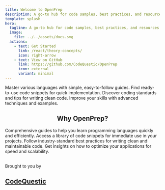 ```yaml
---
title: Welcome to OpenPrep
description: A go-to hub for code samples, best practices, and resources across multiple programming languages.
template: splash
hero:
  tagline: A go-to hub for code samples, best practices, and resources across multiple programming languages.
  image:
    file: ../../assets/docs.svg
  actions:
    - text: Get Started
      link: /react/theory-concepts/
      icon: right-arrow
    - text: View on GitHub
      link: https://github.com/CodeQuestic/OpenPrep
      icon: external
      variant: minimal
---
```



<CardGrid stagger>
  <Card title=" Learn Programming Easily" icon="open-book">
    Master various languages with simple, easy-to-follow guides.
  </Card>
  <Card title="Copy-Paste Code Snippets" icon="add-document">
    Find ready-to-use code snippets for quick implementation.
  </Card>
  <Card title="Follow Best Practices" icon="approve-check">
    Discover coding standards and tips for writing clean code.
  </Card>
  <Card title="Level Up Your Coding" icon="rocket">
    Improve your skills with advanced techniques and examples.
  </Card>
</CardGrid>

<br />

<h2 style="text-align: center;">Why OpenPrep?</h2>

<CardGrid>
  <Card title="Learn Multiple Languages">
    Comprehensive guides to help you learn programming languages quickly and
    efficiently.
    <Icon name="laptop" size="1.5rem" color="orange" />
  </Card>
  <Card title="Ready-to-Use Snippets">
    Access a library of code snippets for immediate use in your projects.
    <Icon name="pen" size="1.5rem" color="orange" />
  </Card>
  <Card title="Best Practices & Tips">
    Follow industry-standard best practices for writing clean and maintainable
    code.
    <Icon name="approve-check-circle" size="1.5rem" color="orange" />
  </Card>
  <Card title="Performance Optimization">
    Get insights on how to optimize your applications for speed and scalability.
    <Icon name="rocket" size="1.5rem" color="orange" />
  </Card>
</CardGrid>

<br />
<br />
<footer
  style={{
    textAlign: "center",
    width: "100%",
  }}
>
  <p>Brought to you by</p>
  <a
    href="https://codequestic.devs.org.in/"
    target="_blank"
    rel="noopener noreferrer"
    style={{ textDecoration: "none" }}
  >
    <h2 style={{ color: "#ff6138" }}>CodeQuestic</h2>
  </a>
</footer>
